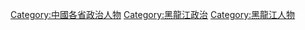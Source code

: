 [[Category:中國各省政治人物|Category:中國各省政治人物]]
[[Category:黑龍江政治|Category:黑龍江政治]]
[[Category:黑龍江人物|Category:黑龍江人物]]